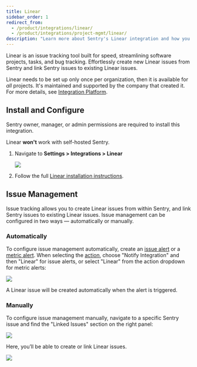 ```yaml
---
title: Linear
sidebar_order: 1
redirect_from:
  - /product/integrations/linear/
  - /product/integrations/project-mgmt/linear/
description: "Learn more about Sentry's Linear integration and how you can effortlessly create new Linear issues from Sentry and link Sentry issues to existing Linear issues."
---
```


Linear is an issue tracking tool built for speed, streamlining software projects, tasks, and bug tracking. Effortlessly create new Linear issues from Sentry and link Sentry issues to existing Linear issues.

Linear needs to be set up only once per organization, then it is available for _all_ projects. It's maintained and supported by the company that created it. For more details, see [Integration Platform](/product/integrations/integration-platform/).

## Install and Configure

<Note>

Sentry owner, manager, or admin permissions are required to install this integration.

Linear **won't** work with self-hosted Sentry.

</Note>

1. Navigate to **Settings > Integrations > Linear**

   ![](linear-install-pg.png)

2. Follow the full [Linear installation instructions](https://linear.app/docs/sentry).

## Issue Management

Issue tracking allows you to create Linear issues from within Sentry, and link Sentry issues to existing Linear issues. Issue management can be configured in two ways — automatically or manually.

### Automatically

To configure issue management automatically, create an [issue alert](/product/alerts/alert-types/#issue-alerts) or a [metric alert](/product/alerts/alert-types/#metric-alerts). When selecting the [action](/product/alerts/create-alerts/issue-alert-config/#then-conditions-actions), choose "Notify Integration" and then "Linear" for issue alerts, or select "Linear" from the action dropdown for metric alerts:

![](linear-rule.png)

A Linear issue will be created automatically when the alert is triggered.

### Manually

To configure issue management manually, navigate to a specific Sentry issue and find the "Linked Issues" section on the right panel:

![](linear-link-issue.png)

Here, you’ll be able to create or link Linear issues.

![](linear-create-issue.png)

